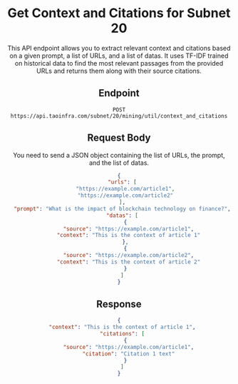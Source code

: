 

<Header isMobileNav />
<DocsSidebar>


# Get Context and Citations for Subnet 20

This API endpoint allows you to extract relevant context and citations based on a given prompt, a list of URLs, and a list of datas. 
It uses TF-IDF trained on historical data to find the most relevant passages from the provided URLs and returns them along with their source citations.

<div className="text-left items-left">
<APICall />
</div>

## Endpoint

`POST https://api.taoinfra.com/subnet/20/mining/util/context_and_citations`

## Request Body

You need to send a JSON object containing the list of URLs, the prompt, and the list of datas.


```json
{
  "urls": [
    "https://example.com/article1",
    "https://example.com/article2"
  ],
  "prompt": "What is the impact of blockchain technology on finance?",
  "datas": [
    {
      "source": "https://example.com/article1",
      "context": "This is the context of article 1"
    },
    {
      "source": "https://example.com/article2",
      "context": "This is the context of article 2"
    }
  ]
}
```

## Response

```json
{
  "context": "This is the context of article 1",
  "citations": [
    {
      "source": "https://example.com/article1",
      "citation": "Citation 1 text"
    }
  ]
}
```

</DocsSidebar>